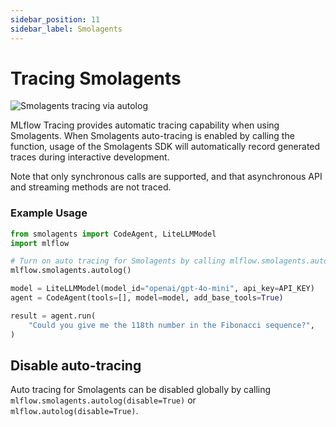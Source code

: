 ```yaml
---
sidebar_position: 11
sidebar_label: Smolagents
---
```



# Tracing Smolagents

![Smolagents tracing via autolog](/images/llms/smolagents/smolagents-tracing.png)

MLflow Tracing provides automatic tracing capability when using Smolagents.
When Smolagents auto-tracing is enabled by calling the <APILink fn="mlflow.smolagents.autolog" /> function,
usage of the Smolagents SDK will automatically record generated traces during interactive development.

Note that only synchronous calls are supported, and that asynchronous API and streaming methods are not traced.

### Example Usage

```python
from smolagents import CodeAgent, LiteLLMModel
import mlflow

# Turn on auto tracing for Smolagents by calling mlflow.smolagents.autolog()
mlflow.smolagents.autolog()

model = LiteLLMModel(model_id="openai/gpt-4o-mini", api_key=API_KEY)
agent = CodeAgent(tools=[], model=model, add_base_tools=True)

result = agent.run(
    "Could you give me the 118th number in the Fibonacci sequence?",
)
```

## Disable auto-tracing

Auto tracing for Smolagents can be disabled globally by calling `mlflow.smolagents.autolog(disable=True)` or `mlflow.autolog(disable=True)`.